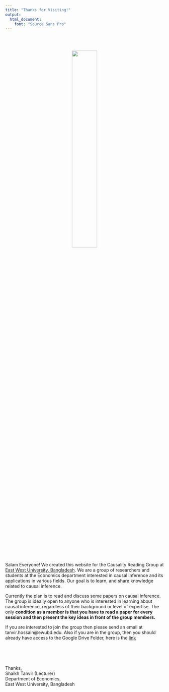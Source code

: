 ```yaml
---
title: "Thanks for Visiting!"
output: 
  html_document:
    font: "Source Sans Pro"
---
```


<br>
<br>

<center>

![](image_file.png){width=40%}
</center>

<br>
<br>

Salam Everyone! We created this website for the Causality Reading Group at [East West University, Bangladesh](https://www.ewubd.edu/). We are a group of researchers and students at the Economics department interested in causal inference and its applications in various fields. Our goal is to learn, and share knowledge related to causal inference.

Currently the plan is to read and discuss some papers on causal inference. The group is ideally open to anyone who is interested in learning about causal inference, regardless of their background or level of expertise. The only **condition as a member is that you have to read a paper for every session and then present the key ideas in front of the group members.** 

If you are interested to join the group then please send an email at <a name="tanvir">tanvir.hossain@ewubd.edu</a>. Also if you are in the group, then you should already have access to the Google Drive Folder, here is the  [link](https://drive.google.com/drive/folders/132IX6Tlz3p04S6dmRt8ZiysCKrJBNEh8?usp=sharing)

<br>
<br>
<br>

Thanks, <br>
Shaikh Tanvir (Lecturer) <br> 
Department of Economics, <br> 
East West University, Bangladesh <br>
